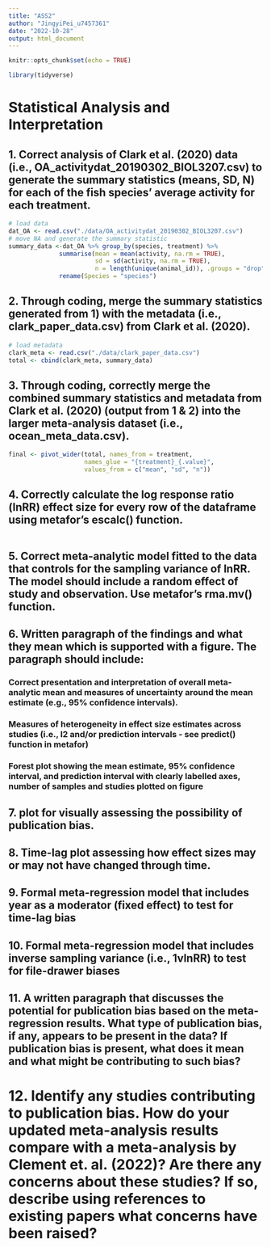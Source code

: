 ```yaml
---
title: "ASS2"
author: "JingyiPei_u7457361"
date: "2022-10-28"
output: html_document
---
```


```r
knitr::opts_chunk$set(echo = TRUE)
```
```r
library(tidyverse)
```

# Statistical Analysis and Interpretation

## 1. Correct analysis of Clark et al. (2020) data (i.e., OA_activitydat_20190302_BIOL3207.csv) to generate the summary statistics (means, SD, N) for each of the fish species’ average activity for each treatment.

```r
# load data
dat_OA <- read.csv("./data/OA_activitydat_20190302_BIOL3207.csv")
# move NA and generate the summary statistic
summary_data <-dat_OA %>% group_by(species, treatment) %>%
              summarise(mean = mean(activity, na.rm = TRUE),
                        sd = sd(activity, na.rm = TRUE),
                        n = length(unique(animal_id)), .groups = "drop") %>%
              rename(Species = "species")
```

## 2. Through coding, merge the summary statistics generated from 1) with the metadata (i.e., clark_paper_data.csv) from Clark et al. (2020).

```r
# load metadata
clark_meta <- read.csv("./data/clark_paper_data.csv")
total <- cbind(clark_meta, summary_data)
```

## 3. Through coding, correctly merge the combined summary statistics and metadata from Clark et al. (2020) (output from 1 & 2) into the larger meta-analysis dataset (i.e., ocean_meta_data.csv).

```r
final <- pivot_wider(total, names_from = treatment,
                     names_glue = "{treatment}_{.value}",
                     values_from = c("mean", "sd", "n"))
```

## 4. Correctly calculate the log response ratio (lnRR) effect size for every row of the dataframe using metafor’s escalc() function.

```r


```

## 5. Correct meta-analytic model fitted to the data that controls for the sampling variance of lnRR. The model should include a random effect of study and observation. Use metafor’s rma.mv() function.


## 6. Written paragraph of the findings and what they mean which is supported with a figure. The paragraph should include:
### Correct presentation and interpretation of overall meta-analytic mean and measures of uncertainty around the mean estimate (e.g., 95% confidence intervals).


### Measures of heterogeneity in effect size estimates across studies (i.e., I2 and/or prediction intervals - see predict() function in metafor)

### Forest plot showing the mean estimate, 95% confidence interval, and prediction interval with clearly labelled axes, number of samples and studies plotted on figure

## 7.  plot for visually assessing the possibility of publication bias.

## 8. Time-lag plot assessing how effect sizes may or may not have changed through time.

## 9. Formal meta-regression model that includes year as a moderator (fixed effect) to test for time-lag bias

## 10. Formal meta-regression model that includes inverse sampling variance (i.e., 1vlnRR) to test for file-drawer biases

## 11. A written paragraph that discusses the potential for publication bias based on the meta-regression results. What type of publication bias, if any, appears to be present in the data? If publication bias is present, what does it mean and what might be contributing to such bias?

# 12. Identify any studies contributing to publication bias. How do your updated meta-analysis results compare with a meta-analysis by Clement et. al. (2022)? Are there any concerns about these studies? If so, describe using references to existing papers what concerns have been raised?
